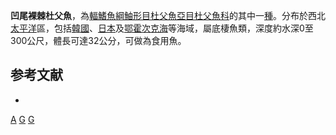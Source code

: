 {{Speciesbox
| genus = Gymnocanthus
| species = herzensteini
| image = Gymnocanthus herzensteini.jpg
| status = NE
| status_system = IUCN3.1
| authority = [[Jordan|Jordan]] & [[Starks|Starks]], 1904
| synonyms = *''Gymnacanthus herzensteini''<br /><small>Jordan & Starks, 1904</small>''
}}
'''凹尾裸棘杜父魚'''，為[[輻鰭魚綱|輻鰭魚綱]][[鮋形目|鮋形目]][[杜父魚亞目|杜父魚亞目]][[杜父魚科|杜父魚科]]的其中一[[種|種]]。分布於西北[[太平洋|太平洋]]區，包括[[韓國|韓國]]、[[日本|日本]]及[[鄂霍次克海|鄂霍次克海]]等海域，屬底棲魚類，深度約水深0至300公尺，體長可達32公分，可做為食用魚。

==参考文献==
*{{FishBase_species|genus=Gymnocanthus|species=herzensteini|year=2011|month=12}}

{{taxonbar}}

[[Category:1904年描述的鱼类|A]]
[[Category:裸棘杜父魚屬|G]]
[[Category:食用鱼|G]]


{{鮋形目小作品}}